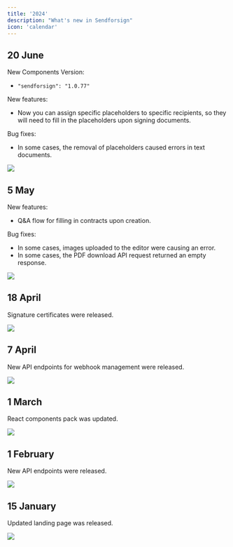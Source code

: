 ```yaml
---
title: '2024'
description: "What's new in Sendforsign"
icon: 'calendar'
---
```

## 20 June
New Components Version:
- `"sendforsign": "1.0.77"`

New features:
- Now you can assign specific placeholders to specific recipients, so they will need to fill in the placeholders upon signing documents.

Bug fixes:
- In some cases, the removal of placeholders caused errors in text documents.

<Frame caption="Placeholders">
  <img src="/changelog/img24/200624.png" />
</Frame>

## 5 May
New features:
- Q&A flow for filling in contracts upon creation.

Bug fixes:
- In some cases, images uploaded to the editor were causing an error.
- In some cases, the PDF download API request returned an empty response.

<Frame caption="Q&A flow">
  <img src="/changelog/img24/050524.png" />
</Frame>

## 18 April
Signature certificates were released.
<Frame caption="Signature certificates">
  <img src="/changelog/img24/180424.png" />
</Frame>

## 7 April
New API endpoints for webhook management were released.
<Frame caption="Webhook API endpoints">
  <img src="/changelog/img24/070424.png" />
</Frame>

## 1 March
React components pack was updated.
<Frame caption="React components">
  <img src="/changelog/img24/010324.png" />
</Frame>

## 1 February
New API endpoints were released.
<Frame caption="API endpoints">
  <img src="/changelog/img24/010224.png" />
</Frame>

## 15 January
Updated landing page was released.
<Frame caption="Landing page">
  <img src="/changelog/img24/150124.png" />
</Frame>